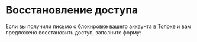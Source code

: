 # Восстановление доступа

Если вы получили письмо о блокировке вашего аккаунта в [Толоке](http://toloka.yandex.ru/) и вам предложено восстановить доступ, заполните форму:

<YandexForm name="registration" src="https://forms.yandex.ru/surveys/10033347.f47fd6d9da2c25c5848d7431929db7727d84a307/?lang=ru&iframe=1"/>
